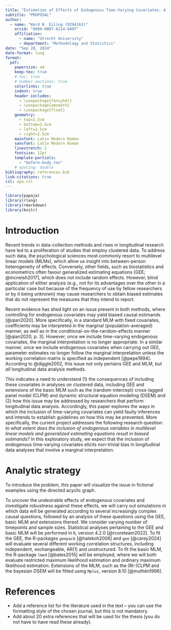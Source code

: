 ```yaml
---
title: "Estimation of Effects of Endogenous Time-Varying Covariates: A Comparison Of Multilevel Modeling and Generalized Estimating Equations"
subtitle: "PROPOSAL" 
author: 
  - name: "Ward B. Eiling (9294163)"
    orcid: "0009-0007-8114-9497"
    affiliation: 
      - name: "Utrecht University"
      - department: "Methodology and Statistics"
date: "Sep 28, 2024"
date-format: long
format: 
  pdf:
    papersize: a4
    keep-tex: true
    # toc: true
    # number-sections: true
    colorlinks: true
    indent: true
    header-includes:
      - \usepackage{fancyhdr}
      - \usepackage{amsmath}
      - \usepackage{float}
    geometry:
      - top=2.5cm
      - bottom=2.5cm
      - left=2.5cm
      - right=2.5cm
    mainfont: Latin Modern Roman
    sansfont: Latin Modern Roman
    linestretch: 2
    fontsize: 12pt
    template-partials: 
      - "before-body.tex"
    # spacing: double
bibliography: references.bib
link-citations: true
csl: apa.csl
---
```


```{=tex}
\pagestyle{fancy}
  \fancyhead{}
  \fancyhead[L]{PROPOSAL}

\floatplacement{figure}{H} % Place all figures exactly "here"
```
```r
library(papaja)
library(rlang)
library(rmarkdown)
library(knitr)
```

\newpage

# Introduction

<!-- -   Start with a paragraph describing a problem in the real-life world (so that a BoS member not familiar with statistics understands why you are pursuing research in this direction); -->

Recent trends in data-collection methods and rises in longitudinal research have led to a proliferation of studies that employ clustered data. To address such data, the psychological sciences most commonly resort to multilevel linear models (MLMs), which allow us insight into between-person heterogeneity of effects. Conversely, other fields, such as biostatistics and econometrics often favour generalized estimating equations [GEE; @mcneish2017], which does not include random effects. However, blind application of either analysis (e.g., not for its advantages over the other in a particular case but because of the frequency of use by fellow researchers or by it being unknown) may cause researchers to obtain biased estimates that do not represent the measures that they intend to report.

<!-- -   Then, add a paragraph describing what is known in the literature; -->

Recent evidence has shed light on an issue present in both methods, where controlling for endogenous covariates may yield biased causal estimands [@qian2020]. More specifically, in a standard MLM with fixed covariates, coefficients may be interpreted in the marginal (population-averaged) manner, as well as in the conditional-on-the-random-effects manner [@qian2020, p. 3]. However, once we include time-varying endogenous covariates, the marginal interpretation is no longer appropriate. In a similar manner, once we include endogenous covariates when carrying out GEE, parameter estimates no longer follow the marginal interpretation unless the working correlation matrix is specified as independent [@pepe1994]. According to @diggle2002, this issue not only pertains GEE and MLM, but *all* longitudinal data analysis methods.

<!-- -   Also, describe what is not known and which gap you will address in your thesis; End with a clear research question and, if applicable, your hypothesis (for confirmatory research questions – it should be a testable hypothesis) or expectations (for exploratory research questions – can be much vaguer because of the explorative nature of the question). -->

This indicates a need to understand (1) the consequences of including these covariates in analyses on clustered data, including GEE and extensions of the basic MLM such as the (random-intercept) cross-lagged panel model (CLPM) and dynamic structural equation modeling (DSEM) and (2) how this issue may be addressed by researchers that perform longitudinal data analysis. Accordingly, this paper explores the ways in which the inclusion of time-varying covariates can yield faulty inferences and intends to establish guidelines on how this may be prevented. More specifically, the current project addresses the following research question: *to what extent does the inclusion of endogenous variables in multilevel linear models and generalized estimating equations result in biased estimands?* In this exploratory study, we expect that the inclusion of endogenous time-varying covariates elicits non-trivial bias in longitudinal data analyses that involve a marginal interpretation.

<!-- It would be interesting to compare the RI-CLPM to the CLPM, as the former is said to be superior in addressing certain confounders, but could it also be more susceptible to time-varying moderators? -->

# Analytic strategy

<!-- -   Describe how you are planning to answer your research question and how to test your hypothesis or explore your question. Be as specific as possible and preferably use an illustration to help the reader understand how all your plans connect. -->
<!-- -   Also, include information on what data you are going to use and if you already have ethical consent. If you do already have consent, putting the FETC case number on your front page also suffices. -->
<!-- -   Describe what software/packages you will use. -->

To introduce the problem, this paper will visualize the issue in fictional examples using the directed acyclic graph.

To uncover the undesirable effects of endogenous covariates and investigate robustness against these effects, we will carry out simulations in which data will be generated according to several increasingly complex causal questions, followed by an analysis of these questions using the GEE, basic MLM and extensions thereof. We consider varying number of timepoints and sample sizes. Statistical analyses pertaining to the GEE and basic MLM will be performed in `R`, version 4.2.0 [@rcoreteam2022]. To fit the GEE, the R-packages `geepack` [@halekoh2006] and `gee` [@carey2024] will evaluate several different working correlation structures, including independent, exchangeable, AR(1) and unstructured. To fit the basic MLM, the R-package `lme4` [@bates2015] will be employed, where we will both evaluate restricted maximum likelihood estimation and ordinary maximum likelihood estimation. Extensions of the MLM, such as the (RI-)CLPM and the bayesian DSEM will be fitted using `Mplus`, version 8.10 [@muthén1998].

\newpage

# References

-   Add a reference list for the literature used in the text – you can use the formatting style of the chosen journal, but this is not mandatory.
-   Add about 20 extra references that will be used for the thesis (you do not have to have read these already).

::: {#refs}
:::
